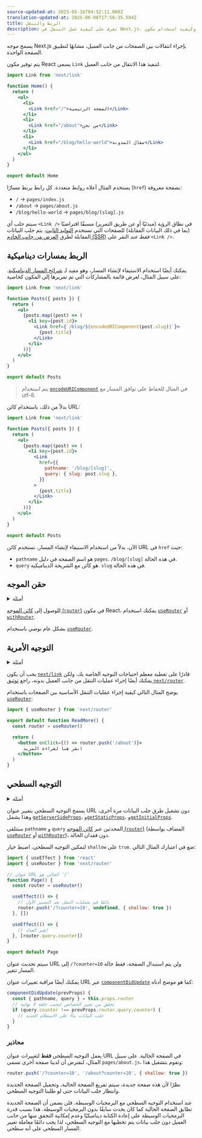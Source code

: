 ```yaml
---
source-updated-at: 2025-05-16T04:52:11.000Z
translation-updated-at: 2025-06-06T17:56:35.584Z
title: الربط والتنقل
description: تعرف على كيفية عمل التنقل في Next.js، وكيفية استخدام مكون Link وخطاف `useRouter`.
---
```


يسمح موجه Next.js بإجراء انتقالات بين الصفحات من جانب العميل، مشابهًا لتطبيق الصفحة الواحدة.

يتم توفير مكون React يسمى `Link` لتنفيذ هذا الانتقال من جانب العميل.

```jsx
import Link from 'next/link'

function Home() {
  return (
    <ul>
      <li>
        <Link href="/">الصفحة الرئيسية</Link>
      </li>
      <li>
        <Link href="/about">من نحن</Link>
      </li>
      <li>
        <Link href="/blog/hello-world">مقال المدونة</Link>
      </li>
    </ul>
  )
}

export default Home
```

يستخدم المثال أعلاه روابط متعددة. كل رابط يربط مسارًا (`href`) بصفحة معروفة:

- `/` → `pages/index.js`
- `/about` → `pages/about.js`
- `/blog/hello-world` → `pages/blog/[slug].js`

سيتم جلب أي `<Link />` في نطاق الرؤية (مبدئيًا أو عن طريق التمرير) مسبقًا افتراضيًا (بما في ذلك البيانات المقابلة) للصفحات التي تستخدم [التوليد الثابت](/docs/pages/building-your-application/data-fetching/get-static-props). يتم جلب البيانات المقابلة لطرق [العرض من جانب الخادم (SSR)](/docs/pages/building-your-application/data-fetching/get-server-side-props) _فقط عند_ النقر على `<Link />`.

## الربط بمسارات ديناميكية

يمكنك أيضًا استخدام الاستيفاء لإنشاء المسار، وهو مفيد لـ [شرائح المسار الديناميكية](/docs/pages/building-your-application/routing/dynamic-routes). على سبيل المثال، لعرض قائمة بالمشاركات التي تم تمريرها إلى المكون كخاصية:

```jsx
import Link from 'next/link'

function Posts({ posts }) {
  return (
    <ul>
      {posts.map((post) => (
        <li key={post.id}>
          <Link href={`/blog/${encodeURIComponent(post.slug)}`}>
            {post.title}
          </Link>
        </li>
      ))}
    </ul>
  )
}

export default Posts
```

> يتم استخدام [`encodeURIComponent`](https://developer.mozilla.org/docs/Web/JavaScript/Reference/Global_Objects/encodeURIComponent) في المثال للحفاظ على توافق المسار مع utf-8.

بدلاً من ذلك، باستخدام كائن URL:

```jsx
import Link from 'next/link'

function Posts({ posts }) {
  return (
    <ul>
      {posts.map((post) => (
        <li key={post.id}>
          <Link
            href={{
              pathname: '/blog/[slug]',
              query: { slug: post.slug },
            }}
          >
            {post.title}
          </Link>
        </li>
      ))}
    </ul>
  )
}

export default Posts
```

الآن، بدلاً من استخدام الاستيفاء لإنشاء المسار، نستخدم كائن URL في `href` حيث:

- `pathname` هو اسم الصفحة في دليل `pages`. `/blog/[slug]` في هذه الحالة.
- `query` هو كائن مع الشريحة الديناميكية. `slug` في هذه الحالة.

## حقن الموجه

<details>
  <summary>أمثلة</summary>

- [التوجيه الديناميكي](https://github.com/vercel/next.js/tree/canary/examples/dynamic-routing)

</details>

للوصول إلى [كائن الموجه (`router`)](/docs/pages/api-reference/functions/use-router#router-object) في مكون React، يمكنك استخدام [`useRouter`](/docs/pages/api-reference/functions/use-router) أو [`withRouter`](/docs/pages/api-reference/functions/use-router#withrouter).

بشكل عام نوصي باستخدام [`useRouter`](/docs/pages/api-reference/functions/use-router).

## التوجيه الأمرية

<details>
  <summary>أمثلة</summary>

- [استخدام الموجه](https://github.com/vercel/next.js/tree/canary/examples/using-router)

</details>

يجب أن يكون [`next/link`](/docs/pages/api-reference/components/link) قادرًا على تغطية معظم احتياجات التوجيه الخاصة بك، ولكن يمكنك أيضًا إجراء عمليات التنقل من جانب العميل بدونه، راجع [توثيق `next/router`](/docs/pages/api-reference/functions/use-router).

يوضح المثال التالي كيفية إجراء عمليات التنقل الأساسية بين الصفحات باستخدام [`useRouter`](/docs/pages/api-reference/functions/use-router):

```jsx
import { useRouter } from 'next/router'

export default function ReadMore() {
  const router = useRouter()

  return (
    <button onClick={() => router.push('/about')}>
      انقر هنا لقراءة المزيد
    </button>
  )
}
```

## التوجيه السطحي

<details>
  <summary>أمثلة</summary>

- [التوجيه السطحي](https://github.com/vercel/next.js/tree/canary/examples/with-shallow-routing)

</details>

يسمح التوجيه السطحي بتغيير عنوان URL دون تشغيل طرق جلب البيانات مرة أخرى، وهذا يشمل [`getServerSideProps`](/docs/pages/building-your-application/data-fetching/get-server-side-props)، و[`getStaticProps`](/docs/pages/building-your-application/data-fetching/get-static-props)، و[`getInitialProps`](/docs/pages/api-reference/functions/get-initial-props).

ستتلقى `pathname` و `query` المحدثين عبر [كائن الموجه (`router`)](/docs/pages/api-reference/functions/use-router#router-object) (المضاف بواسطة [`useRouter`](/docs/pages/api-reference/functions/use-router) أو [`withRouter`](/docs/pages/api-reference/functions/use-router#withrouter))، دون فقدان الحالة.

لتمكين التوجيه السطحي، اضبط خيار `shallow` على `true`. ضع في اعتبارك المثال التالي:

```jsx
import { useEffect } from 'react'
import { useRouter } from 'next/router'

// عنوان URL الحالي هو '/'
function Page() {
  const router = useRouter()

  useEffect(() => {
    // دائمًا قم بعمليات التنقل بعد التصيير الأول
    router.push('/?counter=10', undefined, { shallow: true })
  }, [])

  useEffect(() => {
    // تغير العداد!
  }, [router.query.counter])
}

export default Page
```

سيتم تحديث عنوان URL إلى `/?counter=10` ولن يتم استبدال الصفحة، فقط حالة المسار تتغير.

يمكنك أيضًا مراقبة تغييرات عنوان URL عبر [`componentDidUpdate`](https://react.dev/reference/react/Component#componentdidupdate) كما هو موضح أدناه:

```jsx
componentDidUpdate(prevProps) {
  const { pathname, query } = this.props.router
  // تحقق من تغيير الخصائص لتجنب حلقة لا نهائية
  if (query.counter !== prevProps.router.query.counter) {
    // جلب البيانات بناءً على الاستعلام الجديد
  }
}
```

### محاذير

يعمل التوجيه السطحي **فقط** لتغييرات عنوان URL في الصفحة الحالية. على سبيل المثال، لنفترض أن لدينا صفحة أخرى تسمى `pages/about.js`، وتقوم بتشغيل هذا:

```js
router.push('/?counter=10', '/about?counter=10', { shallow: true })
```

نظرًا لأن هذه صفحة جديدة، سيتم تفريغ الصفحة الحالية، وتحميل الصفحة الجديدة وانتظار جلب البيانات حتى لو طلبنا التوجيه السطحي.

عند استخدام التوجيه السطحي مع البرمجيات الوسيطة، فلن يضمن أن الصفحة الجديدة تطابق الصفحة الحالية كما كان يحدث سابقًا بدون البرمجيات الوسيطة. هذا بسبب قدرة البرمجيات الوسيطة على إعادة الكتابة ديناميكيًا وعدم إمكانية التحقق منها من جانب العميل دون جلب بيانات يتم تخطيها مع التوجيه السطحي، لذا يجب دائمًا معاملة تغيير المسار السطحي على أنه سطحي.